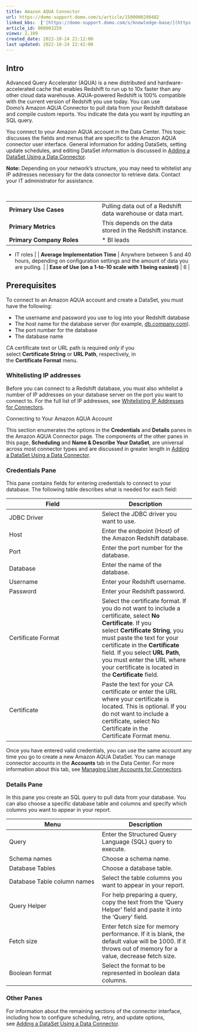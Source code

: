```yaml
---
title: Amazon AQUA Connector
url: https://domo-support.domo.com/s/article/1500000280482
linked_kbs:  ['[https://domo-support.domo.com/s/knowledge-base/](https://domo-support.domo.com/s/knowledge-base/)', '[https://domo-support.domo.com/s/](https://domo-support.domo.com/s/)', '[https://domo-support.domo.com/s/topic/0TO5w000000ZammGAC](https://domo-support.domo.com/s/topic/0TO5w000000ZammGAC)', '[https://domo-support.domo.com/s/topic/0TO5w000000ZanLGAS](https://domo-support.domo.com/s/topic/0TO5w000000ZanLGAS)', '[https://domo-support.domo.com/s/topic/0TO5w000000ZaoQGAS](https://domo-support.domo.com/s/topic/0TO5w000000ZaoQGAS)', '[https://domo-support.domo.com/s/article/360042926274](https://domo-support.domo.com/s/article/360042926274)', '[https://domo-support.domo.com/s/article/360043630093](https://domo-support.domo.com/s/article/360043630093)', '[https://domo-support.domo.com/s/article/360042926054](https://domo-support.domo.com/s/article/360042926054)', '[https://domo-support.domo.com/s/article/1500000280482](https://domo-support.domo.com/s/article/1500000280482)', '[https://domo-support.domo.com/s/topic/0TO5w000000ZaoQGAS/api-connectors](https://domo-support.domo.com/s/topic/0TO5w000000ZaoQGAS/api-connectors)', '[https://domo-support.domo.com/s/article/360043429933](https://domo-support.domo.com/s/article/360043429933)', '[https://domo-support.domo.com/s/article/360043429953](https://domo-support.domo.com/s/article/360043429953)', '[https://domo-support.domo.com/s/article/360042925494](https://domo-support.domo.com/s/article/360042925494)', '[https://domo-support.domo.com/s/article/360043429913](https://domo-support.domo.com/s/article/360043429913)', '[https://domo-support.domo.com/s/article/4408174643607](https://domo-support.domo.com/s/article/4408174643607)', '[https://domo-support.domo.com/s/login/](https://domo-support.domo.com/s/login/)']
article_id: 000003259
views: 2,109
created_date: 2022-10-24 21:12:00
last updated: 2022-10-24 22:42:00
---
```




Intro
-----


Advanced Query Accelerator (AQUA) is a new distributed and hardware-accelerated cache that enables Redshift to run up to 10x faster than any other cloud data warehouse. AQUA-powered Redshift is 100% compatible with the current version of Redshift you use today. You can use Domo's Amazon AQUA Connector to pull data from your Redshift database and compile custom reports. You indicate the data you want by inputting an SQL query.


You connect to your Amazon AQUA account in the Data Center. This topic discusses the fields and menus that are specific to the Amazon AQUA connector user interface. General information for adding DataSets, setting update schedules, and editing DataSet information is discussed in [Adding a DataSet Using a Data Connector](/s/article/360042926274).






**Note:** Depending on your network's structure, you may need to whitelist any IP addresses necessary for the data connector to retrieve data. Contact your IT administrator for assistance.



 




|  |  |
| --- | --- |
| **Primary Use Cases** | Pulling data out of a Redshift data warehouse or data mart. |
| **Primary Metrics** | This depends on the data stored in the Redshift instance. |
| **Primary Company Roles** | * BI leads
* IT roles
 |
| **Average Implementation Time** | Anywhere between 5 and 40 hours, depending on configuration settings and the amount of data you are pulling. |
| **Ease of Use (on a 1-to-10 scale with 1 being easiest)** | 6 |


Prerequisites
-------------


To connect to an Amazon AQUA account and create a DataSet, you must have the following:


* The username and password you use to log into your Redshift database
* The host name for the database server (for example, [db.company.com](http://db.company.com)).
* The port number for the database
* The database name


CA certificate text or URL path is required *only* if you select **Certificate String** or **URL Path**, respectively, in the **Certificate Format** menu.


### Whitelisting IP addresses


Before you can connect to a Redshift database, you must also whitelist a number of IP addresses on your database server on the port you want to connect to. For the full list of IP addresses, see [Whitelisting IP Addresses for Connectors](/s/article/360043630093 "Whitelisting IP Addresses for Connectors").


Connecting to Your Amazon AQUA Account


This section enumerates the options in the **Credentials** and **Details** panes in the Amazon AQUA Connector page. The components of the other panes in this page, **Scheduling** and **Name & Describe Your DataSet**, are universal across most connector types and are discussed in greater length in [Adding a DataSet Using a Data Connector](/s/article/360042926274 "Adding a DataSet Using a Data Connector").


### Credentials Pane


This pane contains fields for entering credentials to connect to your database. The following table describes what is needed for each field:   




| Field | Description |
| --- | --- |
| JDBC Driver | Select the JDBC driver you want to use.  |
| Host | Enter the endpoint (Host) of the Amazon Redshift database. |
| Port | Enter the port number for the database. |
| Database | Enter the name of the database. |
| Username | Enter your Redshift username. |
| Password | Enter your Redshift password. |
| Certificate Format | Select the certificate format. If you do not want to include a certificate, select **No Certificate**. If you select **Certificate String**, you must paste the text for your certificate in the **Certificate** field. If you select **URL Path**, you must enter the URL where your certificate is located in the **Certificate** field. |
| Certificate | Paste the text for your CA certificate or enter the URL where your certificate is located. This is optional. If you do not want to include a certificate, select No Certificate in the Certificate Format menu. |


Once you have entered valid credentials, you can use the same account any time you go to create a new Amazon AQUA DataSet. You can manage connector accounts in the **Accounts** tab in the Data Center. For more information about this tab, see [Managing User Accounts for Connectors](/s/article/360042926054 "Managing User Accounts for Connectors").


### Details Pane


In this pane you create an SQL query to pull data from your database. You can also choose a specific database table and columns and specify which columns you want to appear in your report.




| Menu | Description |
| --- | --- |
| Query | Enter the Structured Query Language (SQL) query to execute. |
| Schema names | Choose a schema name. |
| Database Tables | Choose a database table. |
| Database Table column names | Select the table columns you want to appear in your report.   |
| Query Helper | For help preparing a query, copy the text from the 'Query Helper' field and paste it into the 'Query' field. |
| Fetch size | Enter fetch size for memory performance. If it is blank, the default value will be 1000. If it throws out of memory for a value, decrease fetch size. |
| Boolean format | Select the format to be represented in boolean data columns. |


### Other Panes


For information about the remaining sections of the connector interface, including how to configure scheduling, retry, and update options, see [Adding a DataSet Using a Data Connector](/s/article/360042926274).

